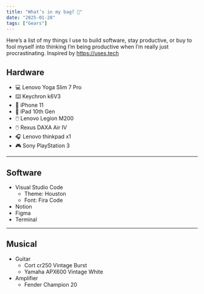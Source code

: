 ```yaml
---
title: "What’s in my bag? 🎒"
date: "2025-01-28"
tags: ["Gears"]
---
```


Here’s a list of my things I use to build software, stay productive, or buy to fool myself into thinking
I’m being productive when I’m really just procrastinating. Inspired by https://uses.tech

## Hardware

- 💻 Lenovo Yoga Slim 7 Pro
- ⌨️ Keychron k6V3
- 📱 iPhone 11
- 📱 iPad 10th Gen
- 🖱️ Lenovo Legion M200
- 🖱️ Rexus DAXA Air IV
- 🎧 Lenovo thinkpad x1
- 🎮 Sony PlayStation 3

---

## Software

- Visual Studio Code
  - Theme: Houston
  - Font: Fira Code
- Notion
- Figma
- Terminal

---

## Musical

- Guitar
  - Cort cr250 Vintage Burst
  - Yamaha APX600 Vintage White
- Amplifier
  - Fender Champion 20
